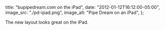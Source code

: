   title: "bupipedream.com on the iPad",
  date: "2012-01-12T16:12:00-05:00",
  image_src: "./pd-ipad.png",
  image_alt: "Pipe Dream on an iPad",
};

The new layout looks great on the iPad.

